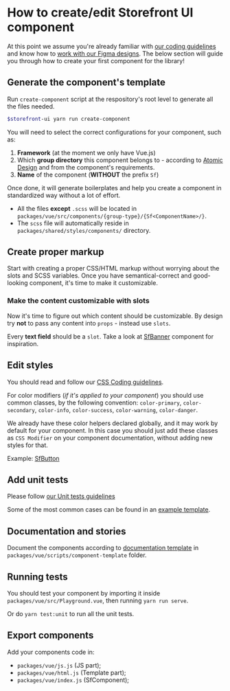 
<Meta title="Contributing Guide/Guide/Create-Edit Component" />

<style>{`
  a {
    color: #5ece7b  !important;
  }

  .alert {
    background: #efeded;
    padding: 1rem;
    margin: 0.5rem 0 1rem;
  }

  .tip {
    border-left: 5px solid #5ece7b ;
  }

	.warning {
		border-left: 5px solid #ffc107;
		background-color: #fff4d5;
	}

  .danger {
    border-left: 5px solid #c00;
		background-color: #ffe6e6;
  }

  .danger * {
    color: #4d0000;
  }
`}</style>

# How to create/edit Storefront UI component

At this point we assume you're already familiar with [our coding guidelines](?path=/story/introduction-contributing-guide-code-guidelines--page) and know how to [work with our Figma designs](?path=/story/introduction-design-principles--page#working-with-figma). The below section will guide you through how to create your first component for the library!

## Generate the component's template

Run `create-component` script at the respository's root level to generate all the files needed.

```bash
$storefront-ui yarn run create-component
```

You will need to select the correct configurations for your component, such as:

1. **Framework** (at the moment we only have Vue.js)
2. Which **group directory** this component belongs to - according to [Atomic Design](http://bradfrost.com/blog/post/atomic-web-design/) and from the component's requirements.
3. **Name** of the component (**WITHOUT** the prefix `Sf`)

Once done, it will generate boilerplates and help you create a component in standardized way without a lot of effort.

- All the files **except** `.scss` will be located in `packages/vue/src/components/{group-type}/{Sf<ComponentName>/}`.
- The `scss` file will automatically reside in `packages/shared/styles/components/` directory.

## Create proper markup

Start with creating a proper CSS/HTML markup without worrying about the slots and SCSS variables.
Once you have semantical-correct and good-looking component, it's time to make it customizable.

### Make the content customizable with slots

Now it's time to figure out which content should be customizable.
By design try **not** to pass any content into `props` - instead use `slots`.

<div class="alert tip">

Every **text field** should be a `slot`. Take a look at [SfBanner](https://github.com/DivanteLtd/storefront-ui/blob/master/packages/vue/src/components/molecules/SfBanner/SfBanner.vue)
component for inspiration.

</div>

## Edit styles

<div class="alert warning">

You should read and follow our [CSS Coding guidelines](?path=/story/introduction-contributing-guide-code-guidelines--page#css-rules).

</div>

For color modifiers (_if it's applied to your component_)
you should use common classes, by the following convention:
`color-primary`, `color-secondary`, `color-info`, `color-success`,
`color-warning`, `color-danger`.

We already have these color helpers declared globally, and it may
work by default for your component. In this case you should just add
these classes as `CSS Modifier` on your component documentation,
without adding new styles for that.

Example: [SfButton](https://github.com/DivanteLtd/storefront-ui/blob/master/packages/vue/src/components/atoms/SfButton/SfButton.stories.js)

## Add unit tests

Please follow [our Unit tests guidelines](?path=/story/introduction-contributing-guide-code-guidelines--page#unit-tests)

Some of the most common cases can be found in an [example template](https://github.com/DivanteLtd/storefront-ui/blob/master/packages/vue/scripts/component-template/component.spec.js).

## Documentation and stories

Document the components according to
[documentation template](https://github.com/DivanteLtd/storefront-ui/blob/master/packages/vue/scripts/component-template/component.stories.js)
in `packages/vue/scripts/component-template` folder.

## Running tests

You should test your component by importing it inside `packages/vue/src/Playground.vue`,
then running `yarn run serve`.

Or do `yarn test:unit` to run all the unit tests.

## Export components

Add your components code in:

- `packages/vue/js.js` (JS part);
- `packages/vue/html.js` (Template part);
- `packages/vue/index.js` (SfComponent);
